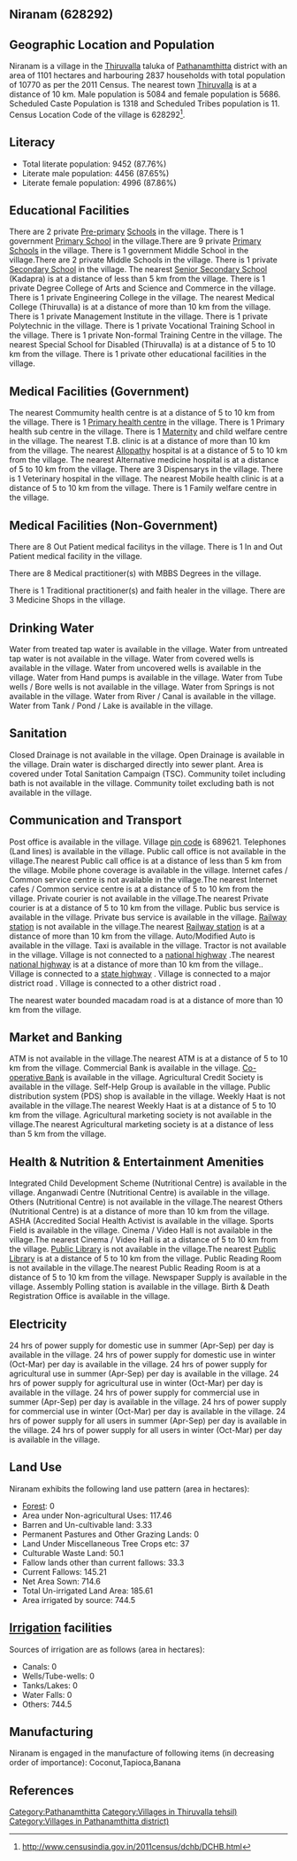 {{Infobox settlement
| name=Niranam
| native_name=
| native_name_lang=
| other_name=
| nickname=
| settlement_type=Village
| image_skyline=
| image_alt=
| image_caption=
| pushpin_map=India Kerala
| pushpin_label_position=right
| pushpin_map_alt=
| pushpin_map_caption=Location in Kerala, India
| latd=
| latm=
| lats=
| latNS=
| longd=
| longm=
| longs=
| longEW=
| coordinates_display=inline,title
| subdivision_type=Country
| subdivision_name={{flag|India}}
| subdivision_type1=[[States and territories of India|State]]
| subdivision_name1=Kerala 
| subdivision_type2=[[List of districts of India|District]]
| subdivision_name2=Pathanamthitta
| subdivision_type3=Tahsil
| subdivision_name3=Thiruvalla
| website=
| established_title=<!-- Established -->
| established_date=
| founder=
| named_for=
| government_type=
| governing_body=
| unit_pref=Metric=
| area_footnotes=
| area_rank=
| area_total_km2=11.01
| elevation_footnotes=
| elevation_m=
| population_total=10770
| population_as_of=2011
| population_rank=
| population_density_km2=978
| population_demonym=
| population_footnotes=
| demographics_type1=Languages
| demographics1_title1=Official
| demographics1_info1=[[Malayalam language|Malayalam]]
| timezone1=[[Indian Standard Time|IST]]
| utc_offset1==+5:30
| postal_code_type=[[Postal Index Number|PIN]]
| postal_code=689621
| area_code_type=Telephone code
| area_code=
| registration_plate=
| blank1_name_sec1=Nearest city
| blank1_info_sec1=[[Thiruvalla]]
| blank2_name_sec1=[[Human sex ratio|Sex ratio]]
| blank2_info_sec1=1118 [[male|♂]]/[[female|♀]]
| blank3_name_sec1=Literacy
| blank3_info_sec1=87.76%
| blank1_name_sec2=[[2011 Census of India|2011 census]] code
| blank1_info_sec2=628292
| footnotes=
}}

== Niranam (628292) ==

== Geographic Location and Population ==

Niranam is a village in the [[Thiruvalla]] taluka of [[Pathanamthitta]] district with an area of 1101 hectares and harbouring 2837 households with total population of 10770 as per the 2011 Census. The nearest town [[Thiruvalla]] is at a distance of 10 km. Male population is 5084 and female population is 5686. Scheduled Caste Population is 1318 and Scheduled Tribes population is 11. Census Location Code of the village is 628292<ref>http://www.censusindia.gov.in/2011census/dchb/DCHB.html</ref>.


== Literacy ==  
* Total literate population: 9452 (87.76%)
* Literate male population: 4456 (87.65%)
* Literate female population: 4996 (87.86%)


== Educational Facilities ==  
There are 2 private [[Pre-primary]] [[School]]s in the village.
There is 1 government [[Primary School]] in the village.There are 9 private [[Primary School]]s in the village.
There is 1 government Middle School in the village.There are 2 private Middle Schools in the village.
There is 1 private [[Secondary School]] in the village.
The nearest [[Senior Secondary School]] (Kadapra) is at a distance of less than 5 km from the village.
There is 1 private Degree College of Arts and Science and Commerce in the village.
There is 1 private Engineering College in the village.
The nearest Medical College (Thiruvalla) is at a distance of more than 10 km from the village.
There is 1 private Management Institute in the village.
There is 1 private Polytechnic in the village.
There is 1 private Vocational Training School in the village.
There is 1 private Non-formal Training Centre in the village.
The nearest Special School for Disabled (Thiruvalla) is at a distance of 5 to 10 km from the village.
There is 1 private other educational facilities in the village.


== Medical Facilities (Government) ==
The nearest Commumity health centre is at a distance of 5 to 10 km from the village.
There is 1 [[Primary health centre]] in the village.
There is 1 Primary health sub centre in the village.
There is 1 [[Maternity]] and child welfare centre in the village.
The nearest T.B. clinic is at a distance of more than 10 km from the village.
The nearest [[Allopathy]] hospital is at a distance of 5 to 10 km from the village.
The nearest Alternative medicine hospital is at a distance of 5 to 10 km from the village.
There are 3 Dispensarys in the village.
There is 1 Veterinary hospital in the village.
The nearest Mobile health clinic is at a distance of 5 to 10 km from the village.
There is 1 Family welfare centre in the village.


== Medical Facilities (Non-Government) ==
There are 8 Out Patient medical facilitys in the village.
There is 1 In and Out Patient medical facility in the village.

There are 8 Medical practitioner(s) with MBBS Degrees in the village.


There is 1 Traditional practitioner(s) and faith healer in the village.
There are 3 Medicine Shops in the village.



== Drinking Water ==
Water from treated tap water is available in the village.
Water from untreated tap water is not available in the village.
Water from covered wells is available in the village.
Water from uncovered wells is available in the village.
Water from Hand pumps is available in the village.
Water from Tube wells / Bore wells is not available in the village.
Water from Springs is not available in the village.
Water from River / Canal is available in the village.
Water from Tank / Pond / Lake is available in the village.


== Sanitation ==
Closed Drainage is not available in the village.
Open Drainage is available in the village.
Drain water is discharged directly into sewer plant.
Area is covered under Total Sanitation Campaign (TSC).
Community toilet including bath is not available in the village.
Community toilet excluding bath is not available in the village.


== Communication and Transport ==
Post office is available in the village.
Village [[pin code]] is 689621.
Telephones (Land lines) is available in the village.
Public call office is not available in the village.The nearest Public call office is at a distance of less than 5 km from the village.
Mobile phone coverage is available in the village.
Internet cafes / Common service centre is not available in the village.The nearest Internet cafes / Common service centre is at a distance of 5 to 10 km from the village.
Private courier is not available in the village.The nearest Private courier is at a distance of 5 to 10 km from the village.
Public bus service is available in the village.
Private bus service is available in the village.
[[Railway station]] is not available in the village.The nearest [[Railway station]] is at a distance of more than 10 km from the village.
Auto/Modified Auto is available in the village.
Taxi is available in the village.
Tractor is not available in the village.
Village is not connected to a [[national highway]] .The nearest [[national highway]] is at a distance of more than 10 km from the village..
Village is connected to a [[state highway]]  .
Village is connected to a major district road    .
Village is connected to a other district road  .


The nearest water bounded macadam road is at a distance of more than 10 km from the village.




== Market and Banking ==
ATM is not available in the village.The nearest ATM is at a distance of 5 to 10 km from the village.
Commercial Bank is available in the village.
[[Co-operative Bank]] is available in the village.
Agricultural Credit Society is available in the village.
Self-Help Group is available in the village.
Public distribution system (PDS) shop is available in the village.
Weekly Haat is not available in the village.The nearest Weekly Haat is at a distance of 5 to 10 km from the village.
Agricultural marketing society is not available in the village.The nearest Agricultural marketing society is at a distance of less than 5 km from the village.


== Health & Nutrition & Entertainment Amenities ==
Integrated Child Development Scheme (Nutritional Centre) is available in the village.
Anganwadi Centre (Nutritional Centre) is available in the village.
Others (Nutritional Centre) is not available in the village.The nearest Others (Nutritional Centre) is at a distance of more than 10 km from the village.
ASHA (Accredited Social Health Activist is available in the village.
Sports Field is available in the village.
Cinema / Video Hall is not available in the village.The nearest Cinema / Video Hall is at a distance of 5 to 10 km from the village.
[[Public Library]] is not available in the village.The nearest [[Public Library]] is at a distance of 5 to 10 km from the village.
Public Reading Room is not available in the village.The nearest Public Reading Room is at a distance of 5 to 10 km from the village.
Newspaper Supply is available in the village.
Assembly Polling station is available in the village.
Birth & Death Registration Office is available in the village.


== Electricity ==
24 hrs of power supply for domestic use in summer (Apr-Sep) per day is available in the village.
24 hrs of power supply for domestic use in winter (Oct-Mar) per day is available in the village.
24 hrs of power supply for agricultural use in summer (Apr-Sep) per day is available in the village.
24 hrs of power supply for agricultural use in winter (Oct-Mar) per day is available in the village.
24 hrs of power supply for commercial use in summer (Apr-Sep) per day is available in the village.
24 hrs of power supply for commercial use in winter (Oct-Mar) per day is available in the village.
24 hrs of power supply for all users in summer (Apr-Sep) per day is available in the village.
24 hrs of power supply for all users in winter (Oct-Mar) per day is available in the village.


== Land Use ==
Niranam exhibits the following land use pattern (area in hectares):
* [[Forest]]: 0
* Area under Non-agricultural Uses: 117.46
* Barren and Un-cultivable land: 3.33
* Permanent Pastures and Other Grazing Lands: 0
* Land Under Miscellaneous Tree Crops etc: 37
* Culturable Waste Land: 50.1
* Fallow lands other than current fallows: 33.3
* Current Fallows: 145.21
* Net Area Sown: 714.6
* Total Un-irrigated Land Area: 185.61
* Area irrigated by source: 744.5


== [[Irrigation]] facilities ==
Sources of irrigation are as follows (area in hectares):
* Canals: 0
* Wells/Tube-wells: 0
* Tanks/Lakes: 0
* Water Falls: 0
* Others: 744.5


== Manufacturing ==
Niranam is engaged in the manufacture of following items (in decreasing order of importance): Coconut,Tapioca,Banana


[[Category:Pathanamthitta]]
[[Category:Villages in Thiruvalla tehsil)]]
[[Category:Villages in Pathanamthitta district)]]


== References ==
{{Reflist}}


